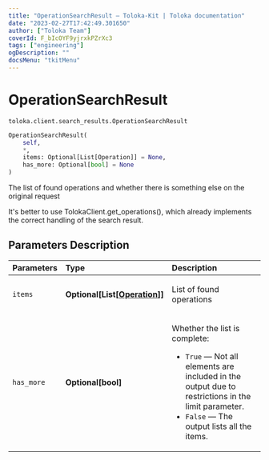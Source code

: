 ```yaml
---
title: "OperationSearchResult — Toloka-Kit | Toloka documentation"
date: "2023-02-27T17:42:49.301650"
author: ["Toloka Team"]
coverId: F_bIcOYF9yjrxkPZrXc3
tags: ["engineering"]
ogDescription: ""
docsMenu: "tkitMenu"
---
```


# OperationSearchResult
`toloka.client.search_results.OperationSearchResult`

```python
OperationSearchResult(
    self,
    *,
    items: Optional[List[Operation]] = None,
    has_more: Optional[bool] = None
)
```

The list of found operations and whether there is something else on the original request

It's better to use TolokaClient.get_operations(),
which already implements the correct handling of the search result.

## Parameters Description

| Parameters | Type | Description |
| :----------| :----| :-----------|
`items`|**Optional\[List\[[Operation](/docs/toloka-kit/reference/toloka.client.operations.Operation)\]\]**|<p>List of found operations</p>
`has_more`|**Optional\[bool\]**|<p>Whether the list is complete:</p> <ul> <li>`True` — Not all elements are included in the output due to restrictions in the limit parameter.</li> <li>`False` — The output lists all the items.</li> </ul>